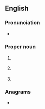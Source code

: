 {{also|cwa|Cwa|США}}
==English==
{{wikipedia}}

===Pronunciation===
* {{audio|en|EN-AU ck1 CWA.ogg|Audio (AU)}}

===Proper noun===
{{en-proper noun}}
# {{lb|en|US}} {{init of|en|{{w|Civil Works Administration}}}}
# {{lb|en|US}} {{init of|en|{{w|Clean Water Act}}}}
# {{lb|en|AU}} {{init of|en|{{w|Country Women's Association}}}}

===Anagrams===
* {{anagrams|en|a=acw|ACW|WAC|WCA|caw}}